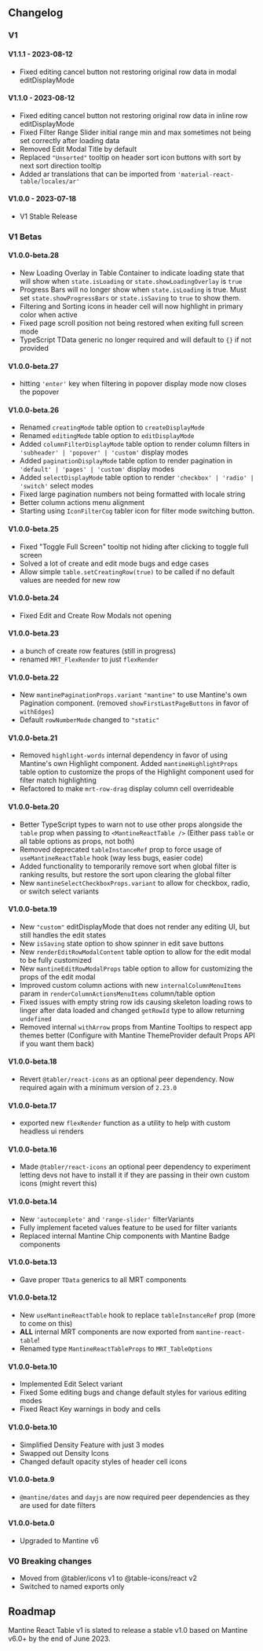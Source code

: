 
<Head>
  <title>Changelog and Roadmap - Mantine React Table Docs</title>
  <meta
    name="description"
    content="Mantine React Table Changelog and Roadmap for future development"
  />
</Head>

## Changelog

### V1

#### V1.1.1 - 2023-08-12

- Fixed editing cancel button not restoring original row data in modal editDisplayMode

#### V1.1.0 - 2023-08-12

- Fixed editing cancel button not restoring original row data in inline row editDisplayMode
- Fixed Filter Range Slider initial range min and max sometimes not being set correctly after loading data
- Removed Edit Modal Title by default
- Replaced `"Unsorted"` tooltip on header sort icon buttons with sort by next sort direction tooltip
- Added ar translations that can be imported from `'material-react-table/locales/ar'`

#### V1.0.0 - 2023-07-18

- V1 Stable Release

### V1 Betas

#### V1.0.0-beta.28

- New Loading Overlay in Table Container to indicate loading state that will show when `state.isLoading` or `state.showLoadingOverlay` is `true`
- Progress Bars will no longer show when `state.isLoading` is true. Must set `state.showProgressBars` or `state.isSaving` to `true` to show them.
- Filtering and Sorting icons in header cell will now highlight in primary color when active
- Fixed page scroll position not being restored when exiting full screen mode
- TypeScript TData generic no longer required and will default to `{}` if not provided

#### V1.0.0-beta.27

- hitting `'enter'` key when filtering in popover display mode now closes the popover

#### V1.0.0-beta.26

- Renamed `creatingMode` table option to `createDisplayMode`
- Renamed `editingMode` table option to `editDisplayMode`
- Added `columnFilterDisplayMode` table option to render column filters in `'subheader' | 'popover' | 'custom'` display modes
- Added `paginationDisplayMode` table option to render pagination in `'default' | 'pages' | 'custom'` display modes
- Added `selectDisplayMode` table option to render `'checkbox' | 'radio' | 'switch'` select modes
- Fixed large pagination numbers not being formatted with locale string
- Better column actions menu alignment
- Starting using `IconFilterCog` tabler icon for filter mode switching button.

#### V1.0.0-beta.25

- Fixed "Toggle Full Screen" tooltip not hiding after clicking to toggle full screen
- Solved a lot of create and edit mode bugs and edge cases
- Allow simple `table.setCreatingRow(true)` to be called if no default values are needed for new row

#### V1.0.0-beta.24

- Fixed Edit and Create Row Modals not opening

#### V1.0.0-beta.23

- a bunch of create row features (still in progress)
- renamed `MRT_FlexRender` to just `flexRender`

#### V1.0.0-beta.22

- New `mantinePaginationProps.variant` `"mantine"` to use Mantine's own Pagination component. (removed `showFirstLastPageButtons` in favor of `withEdges`)
- Default `rowNumberMode` changed to `"static"`

#### V1.0.0-beta.21

- Removed `highlight-words` internal dependency in favor of using Mantine's own Highlight component. Added `mantineHighlightProps` table option to customize the props of the Highlight component used for filter match highlighting
- Refactored to make `mrt-row-drag` display column cell overrideable

#### V1.0.0-beta.20

- Better TypeScript types to warn not to use other props alongside the `table` prop when passing to `<MantineReactTable />` (Either pass `table` or all table options as props, not both)
- Removed deprecated `tableInstanceRef` prop to force usage of `useMantineReactTable` hook (way less bugs, easier code)
- Added functionality to temporarily remove sort when global filter is ranking results, but restore the sort upon clearing the global filter
- New `mantineSelectCheckboxProps.variant` to allow for checkbox, radio, or switch select variants

#### V1.0.0-beta.19

- New `"custom"` editDisplayMode that does not render any editing UI, but still handles the edit states
- New `isSaving` state option to show spinner in edit save buttons
- New `renderEditRowModalContent` table option to allow for the edit modal to be fully customized
- New `mantineEditRowModalProps` table option to allow for customizing the props of the edit modal
- Improved custom column actions with new `internalColumnMenuItems` param in `renderColumnActionsMenuItems` column/table option
- Fixed issues with empty string row ids causing skeleton loading rows to linger after data loaded and changed `getRowId` type to allow returning `undefined`
- Removed internal `withArrow` props from Mantine Tooltips to respect app themes better (Configure with Mantine ThemeProvider default Props API if you want them back)

#### V1.0.0-beta.18

- Revert `@tabler/react-icons` as an optional peer dependency. Now required again with a minimum version of `2.23.0`

#### V1.0.0-beta.17

- exported new `flexRender` function as a utility to help with custom headless ui renders

#### V1.0.0-beta.16

- Made `@tabler/react-icons` an optional peer dependency to experiment letting devs not have to install it if they are passing in their own custom icons (might revert this)

#### V1.0.0-beta.14

- New `'autocomplete'` and `'range-slider'` filterVariants
- Fully implement faceted values feature to be used for filter variants
- Replaced internal Mantine Chip components with Mantine Badge components

#### V1.0.0-beta.13

- Gave proper `TData` generics to all MRT components

#### V1.0.0-beta.12

- New `useMantineReactTable` hook to replace `tableInstanceRef` prop (more to come on this)
- **ALL** internal MRT components are now exported from `mantine-react-table`!
- Renamed type `MantineReactTableProps` to `MRT_TableOptions`

#### V1.0.0-beta.10

- Implemented Edit Select variant
- Fixed Some editing bugs and change default styles for various editing modes
- Fixed React Key warnings in body and cells

#### V1.0.0-beta.10

- Simplified Density Feature with just 3 modes
- Swapped out Density Icons
- Changed default opacity styles of header cell icons

#### V1.0.0-beta.9

- `@mantine/dates` and `dayjs` are now required peer dependencies as they are used for date filters

#### V1.0.0-beta.0

- Upgraded to Mantine v6

### V0 Breaking changes

- Moved from @tabler/icons v1 to @table-icons/react v2
- Switched to named exports only

## Roadmap

Mantine React Table v1 is slated to release a stable v1.0 based on Mantine v6.0+ by the end of June 2023.
